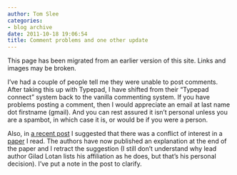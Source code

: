 ```yaml
---
author: Tom Slee
categories:
- blog archive
date: 2011-10-18 19:06:54
title: Comment problems and one other update
---
```


::: {.callout-note}

This page has been migrated from an earlier version of this site. 
Links and images may be broken.

:::



				

I've had a couple of people tell me they were unable to post comments. After taking this up with Typepad, I have shifted from their "Typepad connect" system back to the vanilla commenting system. If you have problems posting a comment, then I would appreciate an email at last name dot firstname (gmail). And you can rest assured it isn't personal unless you are a spambot, in which case it is, or would be if you were a person.




Also, in [a recent post](http://whimsley.typepad.com/whimsley/2011/09/earlier-today-i-thought-i-was-doomed-to-fail-that-part-3-of-this-prematurely-announced-trilogy-was-just-not-going-to-get-wr.html) I suggested that there was a conflict of interest in a [paper](http://ijoc.org/ojs/index.php/ijoc/article/viewFile/1246/613) I read. The authors have now published an explanation at the end of the paper and I retract the suggestion (I still don't understand why lead author Gilad Lotan lists his affiliation as he does, but that's his personal decision). I've put a note in the post to clarify.


		
